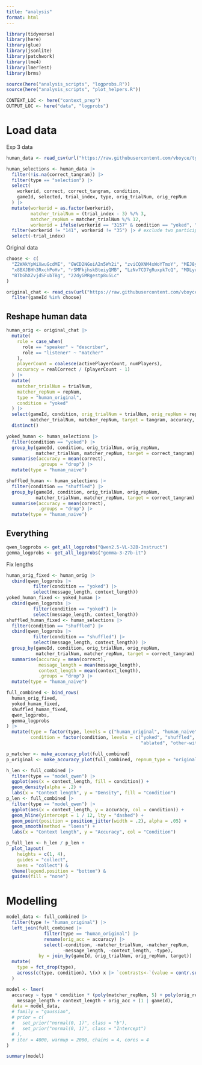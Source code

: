 ```yaml
---
title: "analysis"
format: html
---
```


```r
library(tidyverse)
library(here)
library(glue)
library(jsonlite)
library(patchwork)
library(lme4)
library(lmerTest)
library(brms)

source(here("analysis_scripts", "logprobs.R"))
source(here("analysis_scripts", "plot_helpers.R"))

CONTEXT_LOC <- here("context_prep")
OUTPUT_LOC <- here("data", "logprobs")
```

# Load data

Exp 3 data
```r
human_data <- read_csv(url("https://raw.githubusercontent.com/vboyce/tg-matcher/refs/heads/main/data/tgmatcheryoked-trials.csv"))

human_selections <- human_data |>
  filter(!is.na(correct_tangram)) |>
  filter(type == "selection") |>
  select(
    workerid, correct, correct_tangram, condition,
    gameId, selected, trial_index, type, orig_trialNum, orig_repNum
  ) |>
  mutate(workerid = as.factor(workerid),
         matcher_trialNum = (trial_index - 3) %/% 3,
         matcher_repNum = matcher_trialNum %/% 12,
         workerid = ifelse(workerid == "3157" & condition == "yoked", "3157a", workerid)) |> # somehow two participants were assigned to 3157 -- but each set looks complete?
  filter(workerid != "141", workerid != "35") |> # exclude two participants who didn't finish
  select(-trial_index)
```

Original data
```r
choose <- c(
  "Z2WAkYpWiXwuGcdME", "GWCD2NGoiA2n5Wh2i", "zviCQXNM4xWoYTmoY", "MEJ8y7jRW4947MPrH",
  "x8BXJBHh3RxchPoHv", "rSMFkjhskBteiyQMB", "LzNv7CD7gRuxpk7cQ", "MDLyuv29jevaGLSeT",
  "BTbGhXZvjdSFubTBg", "22dyGMRgestp8u5Lc"
)

original_chat <- read_csv(url("https://raw.githubusercontent.com/vboyce/tg-matcher/refs/heads/main/expt_prep_code/combined_chat.csv")) |> 
  filter(gameId %in% choose)
```
## Reshape human data
```r
human_orig <- original_chat |>
  mutate(
    role = case_when(
      role == "speaker" ~ "describer",
      role == "listener" ~ "matcher"
    ),
    playerCount = coalesce(activePlayerCount, numPlayers),
    accuracy = realCorrect / (playerCount - 1)
  ) |>
  mutate(
    matcher_trialNum = trialNum,
    matcher_repNum = repNum,
    type = "human_original",
    condition = "yoked"
  ) |>
  select(gameId, condition, orig_trialNum = trialNum, orig_repNum = repNum, 
         matcher_trialNum, matcher_repNum, target = tangram, accuracy, type) |>
  distinct()
```

```r
yoked_human <- human_selections |> 
  filter(condition == "yoked") |>
  group_by(gameId, condition, orig_trialNum, orig_repNum, 
           matcher_trialNum, matcher_repNum, target = correct_tangram) |>
  summarise(accuracy = mean(correct),
            .groups = "drop") |> 
  mutate(type = "human_naive")
```

```r
shuffled_human <- human_selections |> 
  filter(condition == "shuffled") |>
  group_by(gameId, condition, orig_trialNum, orig_repNum, 
           matcher_trialNum, matcher_repNum, target = correct_tangram) |>
  summarise(accuracy = mean(correct),
            .groups = "drop") |> 
  mutate(type = "human_naive")
```

## Everything
```r
qwen_logprobs <- get_all_logprobs("Qwen2.5-VL-32B-Instruct")
gemma_logprobs <- get_all_logprobs("gemma-3-27b-it")
```

Fix lengths
```r
human_orig_fixed <- human_orig |> 
  cbind(qwen_logprobs |> 
          filter(condition == "yoked") |> 
          select(message_length, context_length))
yoked_human_fixed <- yoked_human |> 
  cbind(qwen_logprobs |> 
          filter(condition == "yoked") |> 
          select(message_length, context_length))
shuffled_human_fixed <- human_selections |> 
  filter(condition == "shuffled") |> 
  cbind(qwen_logprobs |> 
          filter(condition == "shuffled") |> 
          select(message_length, context_length)) |>
  group_by(gameId, condition, orig_trialNum, orig_repNum, 
           matcher_trialNum, matcher_repNum, target = correct_tangram) |>
  summarise(accuracy = mean(correct),
            message_length = mean(message_length),
            context_length = mean(context_length),
            .groups = "drop") |> 
  mutate(type = "human_naive")
```


```r
full_combined <- bind_rows(
  human_orig_fixed,
  yoked_human_fixed,
  shuffled_human_fixed,
  qwen_logprobs,
  gemma_logprobs
) |> 
  mutate(type = factor(type, levels = c("human_original", "human_naive", "model_qwen", "model_gemma")),
         condition = factor(condition, levels = c("yoked", "shuffled", "backward", 
                                                  "ablated", "other-within", "other-across")))
```

```r
p_matcher <- make_accuracy_plot(full_combined)
p_original <- make_accuracy_plot(full_combined, repnum_type = "original")
```

```r
h_len <- full_combined |> 
  filter(type == "model_qwen") |> 
  ggplot(aes(x = context_length, fill = condition)) +
  geom_density(alpha = .2) +
  labs(x = "Context length", y = "Density", fill = "Condition")
p_len <- full_combined |> 
  filter(type == "model_qwen") |>
  ggplot(aes(x = context_length, y = accuracy, col = condition)) +
  geom_hline(yintercept = 1 / 12, lty = "dashed") +
  geom_point(position = position_jitter(width = .2), alpha = .05) +
  geom_smooth(method = "loess") +
  labs(x = "Context length", y = "Accuracy", col = "Condition")

p_full_len <- h_len / p_len +
  plot_layout(
    heights = c(1, 4),
    guides = "collect",
    axes = "collect") &
  theme(legend.position = "bottom") &
  guides(fill = "none")
```

# Modelling
```r
model_data <- full_combined |> 
  filter(type != "human_original") |> 
  left_join(full_combined |> 
              filter(type == "human_original") |> 
              rename(orig_acc = accuracy) |> 
              select(-condition, -matcher_trialNum, -matcher_repNum, 
                     -message_length, -context_length, -type),
            by = join_by(gameId, orig_trialNum, orig_repNum, target)) |> 
  mutate(
    type = fct_drop(type),
    across(c(type, condition), \(x) x |> `contrasts<-`(value = contr.sum(nlevels(x))))
  )

model <- lmer(
  accuracy ~ type * condition * (poly(matcher_repNum, 5) + poly(orig_repNum, 5)) + 
    message_length + context_length + orig_acc + (1 | gameId),
  data = model_data,
  # family = "gaussian",
  # prior = c(
  #   set_prior("normal(0, 1)", class = "b"),
  #   set_prior("normal(0, 1)", class = "Intercept")
  # ),
  # iter = 4000, warmup = 2000, chains = 4, cores = 4
)

summary(model)
```

